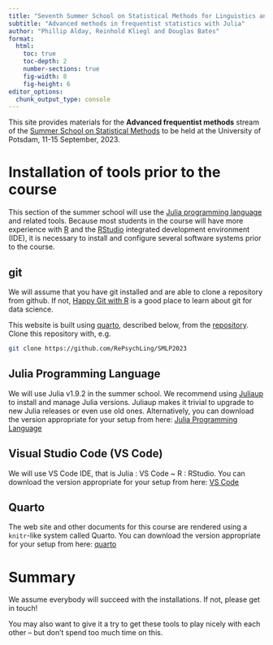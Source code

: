 ```yaml
---
title: "Seventh Summer School on Statistical Methods for Linguistics and Psychology"
subtitle: "Advanced methods in frequentist statistics with Julia"
author: "Phillip Alday, Reinhold Kliegl and Douglas Bates"
format:
  html:
    toc: true
    toc-depth: 2
    number-sections: true
    fig-width: 8
    fig-height: 6
editor_options:
  chunk_output_type: console
---
```


This site provides materials for the **Advanced frequentist methods** stream of the [Summer School on Statistical Methods](https://vasishth.github.io/smlp2023/) to be held at the University of Potsdam, 11-15 September, 2023.

# Installation of tools prior to the course

This section of the summer school will use the [Julia programming language](https://julialang.org/) and related tools.
Because most students in the course will have more experience with [R](https://r-project.org) and the [RStudio](https://rstudio.com) integrated development environment (IDE), it is necessary to install and configure several software systems prior to the course.

## git

We will assume that you have git installed and are able to clone a repository from github.
If not, [Happy Git with R](https://happygitwithr.com/) is a good place to learn about git for data science.

This website is built using [quarto](https://quarto.org), described below, from the [repository](https://github.com/RePsychLing/SMLP2023).
Clone this repository with, e.g.

```sh
git clone https://github.com/RePsychLing/SMLP2023
```

## Julia Programming Language

We will use Julia v1.9.2 in the summer school. We recommend using [Juliaup](https://github.com/JuliaLang/juliaup) to install and manage Julia versions. Juliaup makes it trivial to upgrade to new Julia releases or even use old ones. Alternatively,  you can download the version appropriate for your setup from here: [Julia Programming Language](https://julialang.org/downloads/)

## Visual Studio Code (VS Code)

We will use VS Code IDE, that is Julia : VS Code ~ R : RStudio. You can download the version appropriate for your setup from here: [VS Code](https://code.visualstudio.com/download)

## Quarto

The web site and other documents for this course are rendered using a `knitr`-like system called Quarto. You can download the version appropriate for your setup from here: [quarto](https://quarto.org/docs/get-started/)

# Summary

We assume everybody will succeed with the installations. If not, please get in touch!

You may also want to give it a try to get these tools to play nicely with each other -- but don't spend too much time on this.
